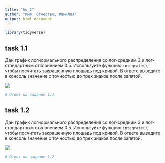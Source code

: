 ```yaml
---
title: "hw_1"
author: "Имя, Отчество, Фамилия"
output: html_document
---
```


```r
library(tidyverse)
```


## task 1.1
Дан график логнормального распределения со лог-средним 3 и лог-стандартным отклонением 0.5. Используйте функцию `integrate()`, чтобы посчитать закрашенную площадь под кривой. В ответе выведите в консоль значение с точностью до трех знаков после запятой.

![](task_1.1.png)

```r
# Ответ на задание 1.1
```


## task 1.2

Дан график логнормального распределения со лог-средним 3 и лог-стандартным отклонением 0.5. Используйте функцию `integrate()`, чтобы посчитать закрашенную площадь под кривой. В ответе выведите в консоль значение с точностью до трех знаков после запятой.

![](task_1.2.png)

```r
# Ответ на задание 1.2
```
